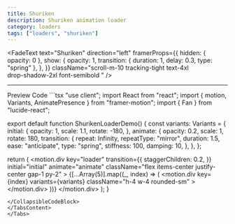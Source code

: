 ```yaml
---
title: Shuriken
description: Shuriken animation loader
category: loaders
tags: ["loaders", "shuriken"]
---
```


<FadeText
  text="Shuriken"
  direction="left"
  framerProps={{
    hidden: { opacity: 0 },
    show: {
      opacity: 1,
      transition: { duration: 1, delay: 0.3, type: "spring" },
    },
  }}
  className="scroll-m-10  tracking-tight
        text-4xl  
        drop-shadow-2xl font-semibold  "
/>

---

<Tabs defaultValue="preview" className="my-6">
<TabsList>
<TabsTrigger value="preview">Preview</TabsTrigger>
<TabsTrigger value="code">Code</TabsTrigger>
</TabsList>
<TabsContent value="preview">
<ComponentPreview path="shuriken" category="loaders" usingCN />
</TabsContent>
<TabsContent value="code">
<CollapsibleCodeBlock>
```tsx 
"use client";
import React from "react";
import { motion, Variants, AnimatePresence } from "framer-motion";
import { Fan } from "lucide-react";

export default function ShurikenLoaderDemo() {
  const variants: Variants = {
    initial: {
      opacity: 1,
      scale: 1.1,
      rotate: -180,
    },
    animate: {
      opacity: 0.2,
      scale: 1,
      rotate: 180,
      transition: {
        repeat: Infinity,
        repeatType: "mirror",
        duration: 1.5,
        ease: "anticipate",
        type: "spring",
        stiffness: 100,
        damping: 10,
      },
    },
  };

  return (
    <AnimatePresence>
      <motion.div
        key="loader"
        transition={{
          staggerChildren: 0.2,
        }}
        initial="initial"
        animate="animate"
        className="flex items-center justify-center gap-1 py-2"
      >
        {[...Array(5)].map((_, index) => (
          <motion.div
            key={index}
            variants={variants}
            className="h-4 w-4 rounded-sm"
          >
            <Fan strokeWidth={3} size={24} />
          </motion.div>
        ))}
      </motion.div>
    </AnimatePresence>
  );
}

```
</CollapsibleCodeBlock>
</TabsContent>
</Tabs>
